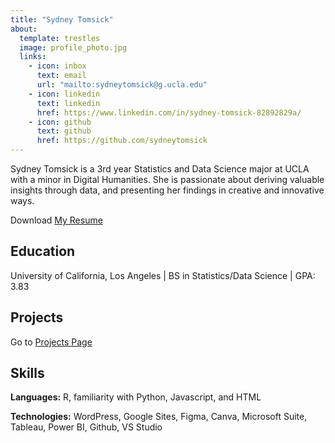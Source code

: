 ```yaml
---
title: "Sydney Tomsick"
about:
  template: trestles
  image: profile_photo.jpg
  links:
    - icon: inbox
      text: email 
      url: "mailto:sydneytomsick@g.ucla.edu"
    - icon: linkedin
      text: linkedin
      href: https://www.linkedin.com/in/sydney-tomsick-82892829a/
    - icon: github
      text: github
      href: https://github.com/sydneytomsick
---
```


Sydney Tomsick is a 3rd year Statistics and Data Science major at UCLA with a minor in Digital Humanities. She is passionate about deriving valuable insights through data, and presenting her findings in creative and innovative ways.

Download [My Resume](//Resume_Jan25.pdf)

## Education

University of California, Los Angeles \| BS in Statistics/Data Science \| GPA: 3.83

## Projects

Go to [Projects Page](/projects.qmd)

## Skills					

**Languages:** R, familiarity with Python, Javascript, and HTML\

**Technologies:** WordPress, Google Sites, Figma, Canva, Microsoft Suite, Tableau, Power BI, Github, VS Studio			
				

			

		

	
